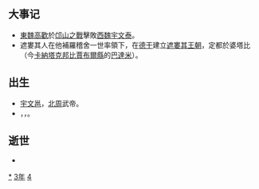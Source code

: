 {{yearTOC|543|南朝梁'''[[大同_(萧衍)|大同]]九年'''；高昌'''[[章和_(麴堅)|章和]]十三年'''；东魏'''[[武定_(元善見)|武定]]元年'''；西魏'''[[大统_(元宝炬)|大统]]九年'''；新罗'''[[建元_(新羅法興王)|建元]]八年'''}}

== 大事记 ==
*[[東魏|東魏]][[高歡|高歡]]於[[邙山之戰|邙山之戰]]擊敗[[西魏|西魏]][[宇文泰|宇文泰]]。
*遮婁其人在他補羅稽舍一世率領下，在[[德干|德干]]建立[[遮婁其王朝|遮婁其王朝]]，定都於婆塔比（今[[卡納塔克邦|卡納塔克邦]][[比賈布爾縣|比賈布爾縣]]的[[巴達米|巴達米]]）。

== 出生 ==
*[[宇文邕|宇文邕]]，[[北周|北周]]武帝。
*[[]]，[[|]]，[[]]。

== 逝世 ==
{{Wikisource year mention}}
*

[[Category:543年|*]]
[[Category:540年代|3年]]
[[Category:6世纪各年|4]]